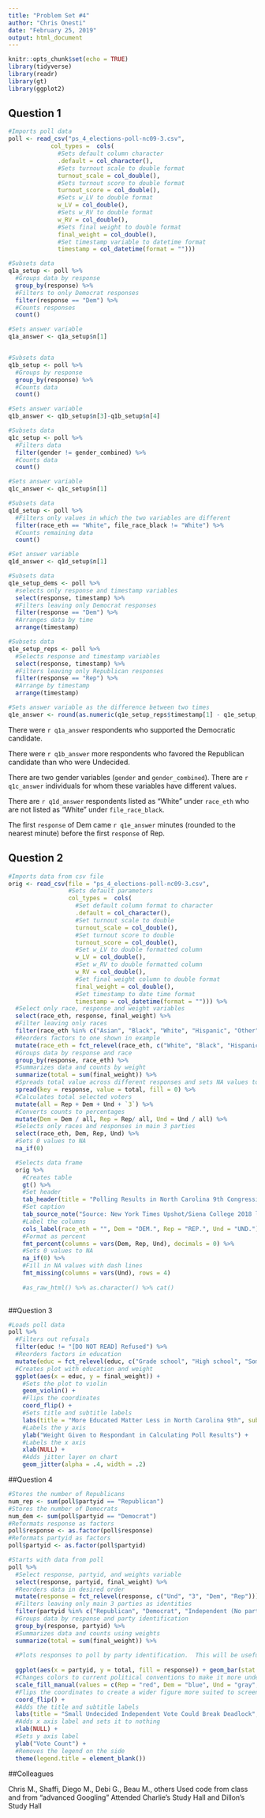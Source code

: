 ```yaml
---
title: "Problem Set #4"
author: "Chris Onesti"
date: "February 25, 2019"
output: html_document
---
```


```r
knitr::opts_chunk$set(echo = TRUE)
library(tidyverse)
library(readr)
library(gt)
library(ggplot2)
```

## Question 1


```r
#Imports poll data
poll <- read_csv("ps_4_elections-poll-nc09-3.csv",
            col_types =  cols(
              #Sets default column character
              .default = col_character(),
              #Sets turnout scale to double format
              turnout_scale = col_double(),
              #Sets turnout score to double format
              turnout_score = col_double(),
              #Sets w_LV to double format
              w_LV = col_double(),
              #Sets w_RV to double format
              w_RV = col_double(),
              #Sets final weight to double format
              final_weight = col_double(),
              #Set timestamp variable to datetime format
              timestamp = col_datetime(format = "")))  

#Subsets data
q1a_setup <- poll %>%
  #Groups data by response
  group_by(response) %>% 
  #Filters to only Democrat responses
  filter(response == "Dem") %>%
  #Counts responses
  count()

#Sets answer variable
q1a_answer <- q1a_setup$n[1]


#Subsets data
q1b_setup <- poll %>% 
  #Groups by response
  group_by(response) %>% 
  #Counts data
  count()

#Sets answer variable
q1b_answer <- q1b_setup$n[3]-q1b_setup$n[4]

#Subsets data
q1c_setup <- poll %>%
  #Filters data
  filter(gender != gender_combined) %>% 
  #Counts data
  count()

#Sets answer variable
q1c_answer <- q1c_setup$n[1]

#Subsets data
q1d_setup <- poll %>%
  #Filters only values in which the two variables are different
  filter(race_eth == "White", file_race_black != "White") %>% 
  #Counts remaining data
  count()

#Set answer variable
q1d_answer <- q1d_setup$n[1]

#Subsets data
q1e_setup_dems <- poll %>% 
  #selects only response and timestamp variables
  select(response, timestamp) %>% 
  #Filters leaving only Democrat responses
  filter(response == "Dem") %>%
  #Arranges data by time
  arrange(timestamp)

#Subsets data
q1e_setup_reps <- poll %>% 
  #Selects response and timestamp variables
  select(response, timestamp) %>% 
  #Filters leaving only Republican responses
  filter(response == "Rep") %>% 
  #Arrange by timestamp
  arrange(timestamp)

#Sets answer variable as the difference between two times
q1e_answer <- round(as.numeric(q1e_setup_reps$timestamp[1] - q1e_setup_dems$timestamp[1]))


```

There were `r q1a_answer` respondents who supported the Democratic candidate.

There were `r q1b_answer` more respondents who favored the Republican candidate than who were Undecided.

There are two gender variables (`gender` and `gender_combined`). There are `r q1c_answer` individuals for whom these variables have different values.

There are `r q1d_answer` respondents listed as “White” under `race_eth` who are not listed as “White” under `file_race_black`.

The first `response` of Dem came `r q1e_answer` minutes (rounded to the nearest minute) before the first `response` of Rep.


## Question 2

```r
#Imports data from csv file
orig <- read_csv(file = "ps_4_elections-poll-nc09-3.csv",
                 #Sets default parameters
                 col_types =  cols(
                   #Set default column format to character
                   .default = col_character(),
                   #Set turnout scale to double
                   turnout_scale = col_double(),
                   #Set turnout score to double
                   turnout_score = col_double(),
                   #Set w_LV to double formatted column
                   w_LV = col_double(),
                   #Set w_RV to double formatted column
                   w_RV = col_double(),
                   #Set final weight column to double format
                   final_weight = col_double(),
                   #Set timestamp to date time format
                   timestamp = col_datetime(format = ""))) %>%
  #Select only race, response and weight variables
  select(race_eth, response, final_weight) %>% 
  #Filter leaving only races
  filter(race_eth %in% c("Asian", "Black", "White", "Hispanic", "Other")) %>% 
  #Reorders factors to one shown in example
  mutate(race_eth = fct_relevel(race_eth, c("White", "Black", "Hispanic", "Asian", "Other"))) %>% 
  #Groups data by response and race
  group_by(response, race_eth) %>% 
  #Summarizes data and counts by weight
  summarize(total = sum(final_weight)) %>%
  #Spreads total value across different responses and sets NA values to 0
  spread(key = response, value = total, fill = 0) %>% 
  #Calculates total selected voters
  mutate(all = Rep + Dem + Und + `3`) %>%
  #Converts counts to percentages
  mutate(Dem = Dem / all, Rep = Rep/ all, Und = Und / all) %>%
  #Selects only races and responses in main 3 parties
  select(race_eth, Dem, Rep, Und) %>%
  #Sets 0 values to NA
  na_if(0)

  #Selects data frame
  orig %>% 
    #Creates table
    gt() %>% 
    #Set header
    tab_header(title = "Polling Results in North Carolina 9th Congressional District") %>%
    #Set caption
    tab_source_note("Source: New York Times Upshot/Siena College 2018 live polls") %>%
    #Label the columns
    cols_label(race_eth = "", Dem = "DEM.", Rep = "REP.", Und = "UND.") %>%
    #Format as percent
    fmt_percent(columns = vars(Dem, Rep, Und), decimals = 0) %>%
    #Sets 0 values to NA
    na_if(0) %>%
    #Fill in NA values with dash lines
    fmt_missing(columns = vars(Und), rows = 4) 
  
    #as_raw_html() %>% as.character() %>% cat()
  

```

##Question 3

```r
#Loads poll data
poll %>%
  #Filters out refusals
  filter(educ != "[DO NOT READ] Refused") %>%
  #Reorders factors in education
  mutate(educ = fct_relevel(educ, c("Grade school", "High school", "Some college or trade school", "Bachelors' degree", "Graduate or Professional Degree"))) %>%
  #Creates plot with education and weight
  ggplot(aes(x = educ, y = final_weight)) + 
    #Sets the plot to violin
    geom_violin() + 
    #Flips the coordinates
    coord_flip() +
    #Sets title and subtitle labels
    labs(title = "More Educated Matter Less in North Carolina 9th", subtitle = "Poll gives more weight to people who are less likely to participate in polls", caption = "New York Times Upshot/Siena College 2018 live polls") +
    #Labels the y axis
    ylab("Weight Given to Respondant in Calculating Poll Results") +
    #Labels the x axis
    xlab(NULL) +
    #Adds jitter layer on chart
    geom_jitter(alpha = .4, width = .2)

```

##Question 4

```r
#Stores the number of Republicans
num_rep <- sum(poll$partyid == "Republican")
#Stores the number of Democrats
num_dem <- sum(poll$partyid == "Democrat")
#Reformats response as factors
poll$response <- as.factor(poll$response)
#Reformats partyid as factors
poll$partyid <- as.factor(poll$partyid)

#Starts with data from poll
poll %>% 
  #Select response, partyid, and weights variable
  select(response, partyid, final_weight) %>%
  #Reorders data in desired order
  mutate(response = fct_relevel(response, c("Und", "3", "Dem", "Rep"))) %>% 
  #Filters leaving only main 3 parties as identities
  filter(partyid %in% c("Republican", "Democrat", "Independent (No party)")) %>% 
  #Groups data by response and party identification
  group_by(response, partyid) %>%
  #Summarizes data and counts using weights
  summarize(total = sum(final_weight)) %>%
  
  #Plots responses to poll by party identification.  This will be useful to know where the source of each candidates votes are, and will visually demonstrate how many voters are still undecided in each political camp.
  
  ggplot(aes(x = partyid, y = total, fill = response)) + geom_bar(stat = "identity") +
  #Changes colors to current political conventions to make it more understandable 
  scale_fill_manual(values = c(Rep = "red", Dem = "blue", Und = "gray", `3` = "black")) +
  #Flips the coordinates to create a wider figure more suited to screen sizes and webpages 
  coord_flip() +
  #Adds the title and subtitle labels
  labs(title = "Small Undecided Independent Vote Could Break Deadlock", subtitle = "Parties retain strong loyalty to candidates.  Independents evenly split.") + 
  #Adds x axis label and sets it to nothing
  xlab(NULL) + 
  #Sets y axis label
  ylab("Vote Count") + 
  #Removes the legend on the side
  theme(legend.title = element_blank())

```

##Colleagues

Chris M., Shaffi, Diego M., Debi G., Beau M., others
Used code from class and from "advanced Googling"
Attended Charlie's Study Hall and Dillon's Study Hall

